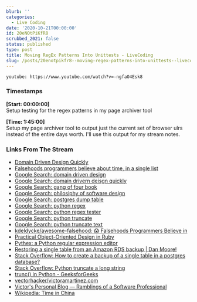 ```yaml
---
blurb: ''
categories:
  - Live Coding
date: '2020-10-21T00:00:00'
id: 20eNOtPiKfR8
scrubbed_2021: false
status: published
type: post
title: Moving RegEx Patterns Into Unittests - LiveCoding
slug: /posts/20enotpikfr8--moving-regex-patterns-into-unittests--livecoding
---
```


`youtube: https://www.youtube.com/watch?v=-ngfaO4Esk8`

### Timestamps

__[Start: 00:00:00]__ <br />
Setup testing for the regex patterns in my page archiver tool

__[Time: 1:45:00]__<br />
Setup my page archiver tool to output just the current set of browser ulrs instead of the entire days worth. I'll use this output for my stream notes. 

### Links From The Stream

- [Domain Driven Design Quickly](https://www.infoq.com/minibooks/domain-driven-design-quickly/)
- [Falsehoods programmers believe about time, in a single list](https://gist.github.com/timvisee/fcda9bbdff88d45cc9061606b4b923ca)
- [Google Search: domain driven design](https://www.google.com/search?client=safari&rls=en&q=domain+driven+design&ie=UTF-8&oe=UTF-8)
- [Google Search: domain drivern deisgn quickly](https://www.google.com/search?client=safari&rls=en&q=domain+drivern+deisgn+quickly&ie=UTF-8&oe=UTF-8)
- [Google Search: gang of four book](https://www.google.com/search?client=safari&rls=en&q=gang+of+four+book&ie=UTF-8&oe=UTF-8)
- [Google Search: philosiphy of software design](https://www.google.com/search?client=safari&rls=en&q=philosiphy+of+software+design&ie=UTF-8&oe=UTF-8)
- [Google Search: postgres dump table](https://www.google.com/search?client=safari&rls=en&q=postgres+dump+table&ie=UTF-8&oe=UTF-8)
- [Google Search: python regex](https://www.google.com/search?client=safari&rls=en&q=python+regex&ie=UTF-8&oe=UTF-8)
- [Google Search: python regex tester](https://www.google.com/search?newwindow=1&client=safari&rls=en&ei=WsuQX_z6EqrU5gK7royIAQ&q=python+regex+tester&oq=python+regex&gs_lcp=CgZwc3ktYWIQAxgAMgQIABBHMgQIABBHMgQIABBHMgQIABBHMgQIABBHMgQIABBHMgQIABBHMgQIABBHUABYAGDNhwFoAHABeACAAQCIAQCSAQCYAQCqAQdnd3Mtd2l6yAEIwAEB&sclient=psy-ab)
- [Google Search: python truncate](https://www.google.com/search?client=safari&rls=en&q=python+truncate&ie=UTF-8&oe=UTF-8)
- [Google Search: python truncate text](https://www.google.com/search?client=safari&rls=en&q=python+truncate+text&ie=UTF-8&oe=UTF-8)
- [kdeldycke/awesome-falsehood: 😱 Falsehoods Programmers Believe in](https://github.com/kdeldycke/awesome-falsehood)
- [Practical Object-Oriented Design in Ruby](https://www.poodr.com/)
- [Pythex: a Python regular expression editor](https://pythex.org/)
- [Restoring a single table from an Amazon RDS backup | Dan Moore!](http://www.mooreds.com/wordpress/archives/2295)
- [Stack Overflow: How to create a backup of a single table in a postgres database?](https://stackoverflow.com/questions/3682866/how-to-create-a-backup-of-a-single-table-in-a-postgres-database)
- [Stack Overflow: Python truncate a long string](https://stackoverflow.com/questions/2872512/python-truncate-a-long-string)
- [trunc() in Python - GeeksforGeeks](https://www.geeksforgeeks.org/g-fact-35-truncate-in-python/)
- [vectorhacker/victoramartinez.com](https://github.com/vectorhacker/victoramartinez.com)
- [Victor's Personal Blog — Ramblings of a Software Professional](https://victoramartinez.com/)
- [Wikipedia: Time in China](https://en.wikipedia.org/wiki/Time_in_China)

